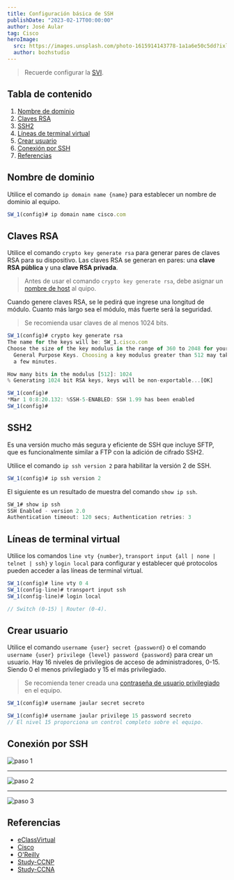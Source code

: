 ```yaml
---
title: Configuración básica de SSH
publishDate: "2023-02-17T00:00:00"
author: José Aular
tag: Cisco
heroImage:
  src: https://images.unsplash.com/photo-1615914143778-1a1a6e50c5dd?ixlib=rb-4.0.3&ixid=MnwxMjA3fDB8MHxwaG90by1wYWdlfHx8fGVufDB8fHx8&auto=format&fit=crop&w=868&q=80
  author: bozhstudio
---
```



> Recuerde configurar la [SVI](/blog/configuracion-interfaz-virtual-switch#svi).

## Tabla de contenido

1.  [Nombre de dominio](/blog/configuracion-basica-ssh#nombre-de-dominio)
2.  [Claves RSA](/blog/configuracion-basica-ssh#claves-rsa)
3.  [SSH2](/blog/configuracion-basica-ssh#ssh2)
4.  [Líneas de terminal virtual](/blog/configuracion-basica-ssh#líneas-de-terminal-virtual)
5.  [Crear usuario](/blog/configuracion-basica-ssh#crear-usuario)
6.  [Conexión por SSH](/blog/configuracion-basica-ssh#conexión-por-ssh)
7.  [Referencias](/blog/configuracion-basica-ssh#referencias)

## Nombre de dominio

Utilice el comando `ip domain name {name}` para establecer un nombre de dominio al equipo.

```js title="Switch #1"
SW_1(config)# ip domain name cisco.com
```

## Claves RSA

Utilice el comando `crypto key generate rsa` para generar pares de claves RSA para su dispositivo.
Las claves RSA se generan en pares: una **clave RSA pública** y una **clave RSA privada**.

> Antes de usar el comando `crypto key generate rsa`, debe asignar un [nombre de host](/blog/configuracion-basica-dispositivos#nombre-de-host) al quipo.

Cuando genere claves RSA, se le pedirá que ingrese una longitud de módulo. Cuanto más largo sea el módulo, más fuerte será la seguridad.

> Se recomienda usar claves de al menos 1024 bits.

```js title="Switch #1"
SW_1(config)# crypto key generate rsa
The name for the keys will be: SW_1.cisco.com
Choose the size of the key modulus in the range of 360 to 2048 for your
  General Purpose Keys. Choosing a key modulus greater than 512 may take
  a few minutes.

How many bits in the modulus [512]: 1024
% Generating 1024 bit RSA keys, keys will be non-exportable...[OK]

SW_1(config)#
*Mar 1 0:8:20.132: %SSH-5-ENABLED: SSH 1.99 has been enabled
SW_1(config)#
```

## SSH2

Es una versión mucho más segura y eficiente de SSH que incluye SFTP, que es funcionalmente similar a FTP con la adición de cifrado SSH2.

Utilice el comando `ip ssh version 2` para habilitar la versión 2 de SSH.

```js title="Switch #1"
SW_1(config)# ip ssh version 2
```

El siguiente es un resultado de muestra del comando `show ip ssh`.

```js title="Switch #1"
SW_1# show ip ssh
SSH Enabled - version 2.0
Authentication timeout: 120 secs; Authentication retries: 3
```

## Líneas de terminal virtual

Utilice los comandos `line vty {number}`, `transport input {all | none | telnet | ssh}` y `login local` para configurar y establecer qué protocolos pueden acceder a las líneas de terminal virtual.

```js title="Switch #1"
SW_1(config)# line vty 0 4
SW_1(config-line)# transport input ssh
SW_1(config-line)# login local

// Switch (0-15) | Router (0-4).
```

## Crear usuario

Utilice el comando `username {user} secret {password}` o el comando `username {user} privilege {level} password {password}` para crear un usuario.
Hay 16 niveles de privilegios de acceso de administradores, 0-15. Siendo 0 el menos privilegiado y 15 el más privilegiado.

> Se recomienda tener creada una [contraseña de usuario privilegiado](/blog/configuracion-basica-dispositivos#contraseña-de-usuario-privilegiado) en el equipo.

```js title="Switch #1"
SW_1(config)# username jaular secret secreto

SW_1(config)# username jaular privilege 15 password secreto
// El nivel 15 proporciona un control completo sobre el equipo.
```

## Conexión por SSH

![paso 1](https://res.cloudinary.com/jaular/image/upload/v1677177717/blog/configuracion-basica-ssh/ssh-1_cvtbc4.png "Paso #1")

---

![paso 2](https://res.cloudinary.com/jaular/image/upload/v1677177978/blog/configuracion-basica-ssh/ssh-2_jvyr3o.png "Paso #2")

---

![paso 3](https://res.cloudinary.com/jaular/image/upload/v1677177978/blog/configuracion-basica-ssh/ssh-3_irki8f.png "Paso #3")

## Referencias

- [eClassVirtual](https://eclassvirtual.com/configuracion-ssh-switch-router-cisco/)
- [Cisco](https://content.cisco.com/chapter.sjs?uri=/searchable/chapter/content/en/us/td/docs/ios-xml/ios/security/a1/sec-a1-xe-3se-5700-cr-book/sec-a1-xe-3se-5700-cr-book_chapter_0110.html.xml)
- [O'Reilly](https://www.oreilly.com/library/view/cisco-ios-cookbook/0596527225/ch12s08.html)
- [Study-CCNP](https://study-ccnp.com/transport-input-ssh-telnet-all-none-keywords/#:~:text=We%20can%20use%20the%20Cisco,TCP%2FIP%20SSH%20protocol%20only)
- [Study-CCNA](https://study-ccna.com/cisco-privilege-levels/)
